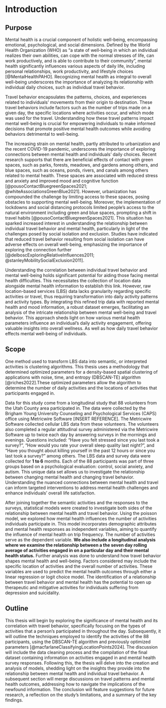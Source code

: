 # Introduction

## Purpose

Mental health is a crucial component of holistic well-being, encompassing emotional, psychological, and social dimensions. Defined by the World Health Organization (WHO) as “a state of well-being in which an individual realizes their own abilities, can cope with the normal stresses of life, can work productively, and is able to contribute to their community”, mental health significantly influences various aspects of daily life, including personal relationships, work productivity, and lifestyle choices [@MentalHealthPAHO]. Recognizing mental health as integral to overall well-being underscores the importance of analyzing its relationship with individual daily choices, such as individual travel behavior.

Travel behavior encapsulates the patterns, choices, and experiences related to individuals' movements from their origin to destination. These travel behaviors include factors such as the number of trips made on a given day, the specific locations where activities occur, and which mode was used for the travel. Understanding how these travel patterns impact mental well-being is crucial for empowering individuals to make informed decisions that promote positive mental health outcomes while avoiding behaviors detrimental to well-being.

The increasing strain on mental health, partly attributed to urbanization and the recent COVID-19 pandemic, underscores the importance of exploring connections between mental health and individuals' daily choices. Recent research supports that there are beneficial effects of contact with green spaces, such as parks, forests, meadows, and gardens among others, and blue spaces, such as oceans, ponds, rivers, and canals among others related to mental health. These spaces are associated with reduced stress and anxiety and improved mood and cognitive function [@pousoContactBluegreenSpaces2021; @whiteAssociationsGreenBlue2021]. However, urbanization has compounded the challenge by limiting access to these spaces, posing obstacles to supporting mental well-being. Moreover, the implementation of lockdowns and social distancing protocols limited people's access to the natural environment including green and blue spaces, prompting a shift in travel habits [@pousoContactBluegreenSpaces2021]. This situation has sparked increased interest in understanding the relationship between individual travel behavior and mental health, particularly in light of the challenges posed by social isolation and exclusion. Studies have indicated that reduced travel behavior resulting from social isolation can have adverse effects on overall well-being, emphasizing the importance of exploring the connection further [@delboscExploringRelativeInfluences2011; @stanleyMobilitySocialExclusion2011].

Understanding the correlation between individual travel behavior and mental well-being holds significant potential for aiding those facing mental health difficulties. This necessitates the collection of location data alongside mental health information to establish this link. However, raw location-based services (LBS) data lacks granularity regarding specific activities or travel, thus requiring transformation into daily activity patterns and activity types. By integrating this refined trip data with reported mental health and mood information, a robust dataset emerges, facilitating an analysis of the intricate relationship between mental well-being and travel behavior. This approach sheds light on how various mental health parameters influence an individual's daily activity engagement, offering valuable insights into overall wellness. As well as how daily travel behavior effects mental well-being of individuals.

## Scope

One method used to transform LBS data into semantic, or interpreted activities is clustering algorithms. This thesis uses a methodology that determined optimized parameters for a density-based spatial clustering of applications with noise, time, and entropy (DBSCAN-TE) algorithm [@riches2022].These optimized parameters allow the algorithm to determine the number of daily activities and the locations of activities that participants engaged in.

Data for this study come from a longitudinal study that 88 volunteers from the Utah County area participated in. The data were collected by the Brigham Young University Counseling and Psychological Services (CAPS) office using Metricwire Software \[INSERT REFERENCE\]. The Metricwire Software collected cellular LBS data from these volunteers. The volunteers also completed a regular attitudinal survey administered via the Metricwire Software up to twice each day by answering surveys in the mornings and evenings. Questions included: “Have you felt stressed since you last took a survey?”, “How would you rate your overall sleep quality last night?”, and “Have you thought about killing yourself in the past 12 hours or since you last took a survey?” among others. The LBS data and survey data were collected for **1 to 6** months. Each of the 88 participants was part of three groups based on a psychological evaluation: control, social anxiety, and autism. This unique data set allows us to investigate the relationship between changing mental health and changing travel behavior. Understanding the nuanced connections between mental health and travel can inform targeted interventions to address mental health challenges and enhance individuals' overall life satisfaction.

After joining together the semantic activities and the responses to the surveys, statistical models were created to investigate both sides of the relationship between mental health and travel behavior. Using the poisson model, we explored how mental health influences the number of activities individuals participate in. This model incorporates demographic attributes and mental health responses as independent variables, aiming to quantify the influence of mental health on trip frequency. The number of activities serve as the dependent variable. **We also include a longitudinal analysis where we examine the relationship between a the seven day rolling average of activities engaged in on a particular day and their mental health status.** Further analysis was done to understand how travel behavior shapes mental health and well-being. Factors considered may include the specific location of activities and the overall number of activities. These variables are used to predict the mental health outcomes through either a linear regression or logit choice model. The identification of a relationship between travel behavior and mental health has the potential to open up therapeutic and mitigative activities for individuals suffering from depression and suicidality.

## Outline

This thesis will begin by exploring the significance of mental health and its correlation with travel behavior, specifically focusing on the types of activities that a person’s participated in throughout the day. Subsequently, it will outline the techniques employed to identify the activities of the 88 participants, using the DBSCAN-TE algorithm and previously optimized parameters [@macfarlaneClassifyingLocationPoints2024]. The discussion will include the data cleaning process and the compilation of the final dataset containing information on activities engaged in and mental health survey responses. Following this, the thesis will delve into the creation and analysis of models, shedding light on the insights they provide into the relationship between mental health and individual travel behavior. A subsequent section will merge discussions on travel patterns and mental health outcomes, addressing how to navigate the implications of the newfound information. The conclusion will feature suggestions for future research, a reflection on the study's limitations, and a summary of the key findings.
